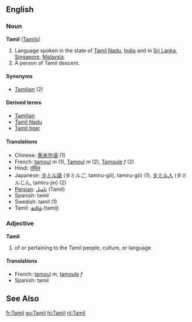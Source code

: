 ==English==
===Noun===
'''Tamil''' ([[Tamils]])

# Language spoken in the state of [[Tamil Nadu]], [[India]] and in [[Sri Lanka]], [[Singapore]], [[Malaysia]].
# A person of Tamil descent.

====Synonyms====
*[[Tamilian]] (2)

====Derived terms====
*[[Tamilian]]
*[[Tamil Nadu]] <!-- seems to sometimes be written as a single word -->
*[[Tamil tiger]] 
====Translations====

* Chinese: [[泰米尔语]] (1)
* French: [[tamoul]] ''m'' (1), [[Tamoul]] ''m'' (2), [[Tamoule]] ''f'' (2)
* Hindi: [[तमिल]]
* Japanese: [[タミル語]] (タミルご, tamiru-gō), tamiru-gō) (1), [[タミル人]] (タミルじん, tamiru-jin) (2)
* [[Persian]]: [[تاميل]] (Tamil)
* Spanish: tamil
* Swedish: tamil (1)
* Tamil: [[தமிழ்]] (tamiḻ)

===Adjective===
'''Tamil'''

# of or pertaining to the Tamil people, culture, or language

====Translations====

*French: [[tamoul]] ''m'', [[tamoule]] ''f''
*Spanish: tamil

==See Also==
{{interwiktionary|code=nl}}

[[fr:Tamil]]
[[gu:Tamil]]
[[hi:Tamil]]
[[nl:Tamil]]